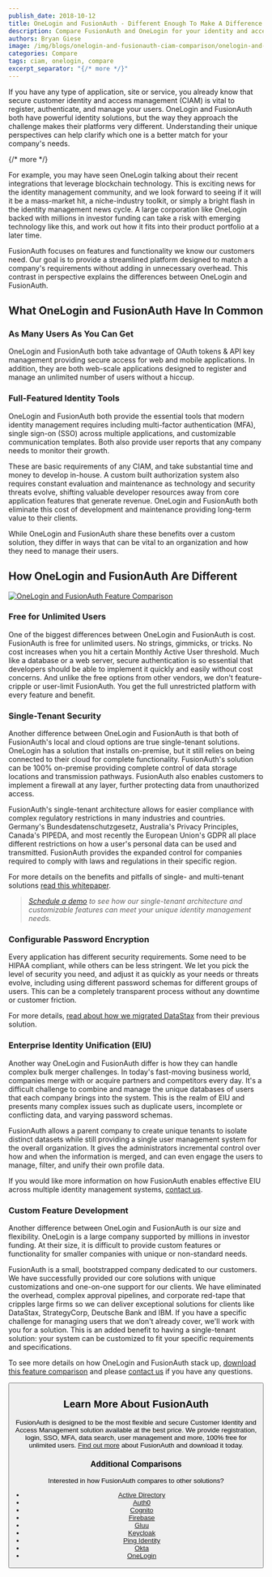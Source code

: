 ```yaml
---
publish_date: 2018-10-12 
title: OneLogin and FusionAuth - Different Enough To Make A Difference
description: Compare FusionAuth and OneLogin for your identity and access management solution.
authors: Bryan Giese
image: /img/blogs/onelogin-and-fusionauth-ciam-comparison/onelogin-and-fusionauth-comparison.jpg
categories: Compare
tags: ciam, onelogin, compare
excerpt_separator: "{/* more */}"
---
```


If you have any type of application, site or service, you already know that secure customer identity and access management (CIAM) is vital to register, authenticate, and manage your users. OneLogin and FusionAuth both have powerful identity solutions, but the way they approach the challenge makes their platforms very different. Understanding their unique perspectives can help clarify which one is a better match for your company's needs.

{/* more */}

For example, you may have seen OneLogin talking about their recent integrations that leverage blockchain technology. This is exciting news for the identity management community, and we look forward to seeing if it will it be a mass-market hit, a niche-industry toolkit, or simply a bright flash in the identity management news cycle. A large corporation like OneLogin backed with millions in investor funding can take a risk with emerging technology like this, and work out how it fits into their product portfolio at a later time.

FusionAuth focuses on features and functionality we know our customers need. Our goal is to provide a streamlined platform designed to match a company's requirements without adding in unnecessary overhead. This contrast in perspective explains the differences between OneLogin and FusionAuth.

## What OneLogin and FusionAuth Have In Common

### As Many Users As You Can Get

OneLogin and FusionAuth both take advantage of OAuth tokens & API key management providing secure access for web and mobile applications. In addition, they are both web-scale applications designed to register and manage an unlimited number of users without a hiccup.

### Full-Featured Identity Tools

OneLogin and FusionAuth both provide the essential tools that modern identity management requires including multi-factor authentication (MFA), single sign-on (SSO) across multiple applications, and customizable communication templates. Both also provide user reports that any company needs to monitor their growth.

These are basic requirements of any CIAM, and take substantial time and money to develop in-house. A custom built authorization system also requires constant evaluation and maintenance as technology and security threats evolve, shifting valuable developer resources away from core application features that generate revenue. OneLogin and FusionAuth both eliminate this cost of development and maintenance providing long-term value to their clients.

While OneLogin and FusionAuth share these benefits over a custom solution, they differ in ways that can be vital to an organization and how they need to manage their users.

## How OneLogin and FusionAuth Are Different

[![OneLogin and FusionAuth Feature Comparison](/img/blogs/onelogin-and-fusionauth-ciam-comparison/onelogin-fusionauth-compare-sample.png)](/resources/fusionauth-vs-onelogin.pdf)

### Free for Unlimited Users
One of the biggest differences between OneLogin and FusionAuth is cost. FusionAuth is free for unlimited users. No strings, gimmicks, or tricks. No cost increases when you hit a certain Monthly Active User threshold. Much like a database or a web server, secure authentication is so essential that developers should be able to implement it quickly and easily without cost concerns. And unlike the free options from other vendors, we don't feature-cripple or user-limit FusionAuth. You get the full unrestricted platform with every feature and benefit.

### Single-Tenant Security
Another difference between OneLogin and FusionAuth is that both of FusionAuth's local and cloud options are true single-tenant solutions. OneLogin has a solution that installs on-premise, but it still relies on being connected to their cloud for complete functionality. FusionAuth's solution can be 100% on-premise providing complete control of data storage locations and transmission pathways. FusionAuth also enables customers to implement a firewall at any layer, further protecting data from unauthorized access.

FusionAuth's single-tenant architecture allows for easier compliance with complex regulatory restrictions in many industries and countries. Germany's Bundesdatenschutzgesetz, Australia's Privacy Principles, Canada's PIPEDA, and most recently the European Union's GDPR all place different restrictions on how a user's personal data can be used and transmitted. FusionAuth provides the expanded control for companies required to comply with laws and regulations in their specific region.

For more details on the benefits and pitfalls of single- and multi-tenant solutions [read this whitepaper](/learn/expert-advice/identity-basics/multi-tenancy-vs-single-tenant-idaas-solutions "Read more about single- and multi-tenant identity solutions").

> _[Schedule a demo](/contact) to see how our single-tenant architecture and customizable features can meet your unique identity management needs._

### Configurable Password Encryption
Every application has different security requirements. Some need to be HIPAA compliant, while others can be less stringent. We let you pick the level of security you need, and adjust it as quickly as your needs or threats evolve, including using different password schemas for different groups of users. This can be a completely transparent process without any downtime or customer friction.

For more details, [read about how we migrated DataStax](/resources/datastax-case-study.pdf "Read about DataStax migration") from their previous solution.

### Enterprise Identity Unification (EIU)
Another way OneLogin and FusionAuth differ is how they can handle complex bulk merger challenges. In today's fast-moving business world, companies merge with or acquire partners and competitors every day. It's a difficult challenge to combine and manage the unique databases of users that each company brings into the system. This is the realm of EIU and presents many complex issues such as duplicate users, incomplete or conflicting data, and varying password schemas.

FusionAuth allows a parent company to create unique tenants to isolate distinct datasets while still providing a single user management system for the overall organization. It gives the administrators incremental control over how and when the information is merged, and can even engage the users to manage, filter, and unify their own profile data.

If you would like more information on how FusionAuth enables effective EIU across multiple identity management systems, [contact us](/contact "Contact us today!").

### Custom Feature Development
Another difference between OneLogin and FusionAuth is our size and flexibility. OneLogin is a large company supported by millions in investor funding. At their size, it is difficult to provide custom features or functionality for smaller companies with unique or non-standard needs.

FusionAuth is a small, bootstrapped company dedicated to our customers. We have successfully provided our core solutions with unique customizations and one-on-one support for our clients. We have eliminated the overhead, complex approval pipelines, and corporate red-tape that cripples large firms so we can deliver exceptional solutions for clients like DataStax, StrategyCorp, Deutsche Bank and IBM. If you have a specific challenge for managing users that we don't already cover, we'll work with you for a solution. This is an added benefit to having a single-tenant solution: your system can be customized to fit your specific requirements and specifications.

To see more details on how OneLogin and FusionAuth stack up, [download this feature comparison](/resources/fusionauth-vs-onelogin.pdf "OneLogin and FusionAuth Feature Comparison") and please [contact us](/contact "Contact Us") if you have any questions.

<Button href="/resources/fusionauth-vs-onelogin.pdf" label="Download the OneLogin and FusionAuth Feature Comparison" />

## Learn More About FusionAuth
FusionAuth is designed to be the most flexible and secure Customer Identity and Access Management solution available at the best price. We provide registration, login, SSO, MFA, data search, user management and more, 100% free for unlimited users. [Find out more](/ "FusionAuth Home") about FusionAuth and download it today.

### Additional Comparisons

Interested in how FusionAuth compares to other solutions?
- [Active Directory](/blog/2018/09/14/active-directory-and-fusionauth-ciam-comparison "Active Directory and FusionAuth")
- [Auth0](/blog/2018/10/19/auth0-and-fusionauth-a-tale-of-two-solutions "Auth0 and FusionAuth")
- [Cognito](/blog/2018/09/18/amazon-cognito-and-fusionauth-comparison "Amazon Cognito and FusionAuth")
- [Firebase](/blog/2018/10/02/firebase-and-fusionauth-ciam-comparison "Firebase and FusionAuth")
- [Gluu](/blog/2019/07/16/gluu-fusionauth-compare-identity-management-solutions "Gluu and FusionAuth")
- [Keycloak](/blog/2019/03/06/keycloak-fusionauth-comparison "Keycloak and FusionAuth")
- [Ping Identity](/blog/2018/10/08/quick-comparison-ping-identity-and-fusionauth "Ping Identity and FusionAuth")
- [Okta](/blog/2018/10/16/8-things-to-know-about-okta-and-fusionauth "Okta and FusionAuth")
- [OneLogin](/blog/2018/10/12/onelogin-and-fusionauth "OneLogin and FusionAuth")
